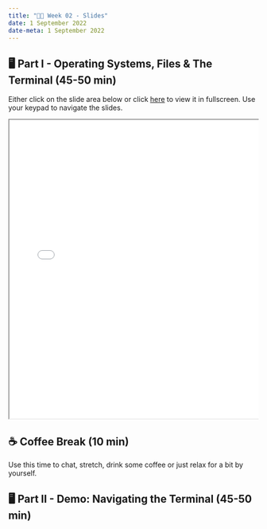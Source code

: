 ---
title: "👨‍🏫 Week 02 - Slides"
date: 1 September 2022
date-meta: 1 September 2022
---


## 🖥️ Part I - Operating Systems, Files & The Terminal (45-50 min)

<mark class="todo"></mark>

Either click on the slide area below or click [here](/slides/week02_slides_part1.qmd) to view it in fullscreen.
Use your keypad to navigate the slides.


<div class="container" style="position: relative;overflow: hidden;width: 100%;min-height:600px;">
<iframe src="/slides/week02_slides_part1.html" style="position=absolute;top: 0;left: 0;bottom: 0;right: 0;width: 100%;min-height:600px;"></iframe>
</div>

## ☕ Coffee Break (10 min)

Use this time to chat, stretch, drink some coffee or just relax for a bit by yourself.

## 🖥️ Part II - Demo: Navigating the Terminal (45-50 min)

<mark class="todo"></mark>
